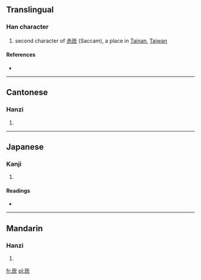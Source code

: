 ==Translingual==

===Han character===
{{Han char|rn=46|rad=山|as=07|sn=10|four=2218<sub>7</sub>|canj=山土弓人 (UGNO)}}

# second character of [[赤崁]] (Saccam), a place in [[Tainan]], [[Taiwan]]

====References====
* {{Han ref|kx=0312.301|hdz=10772.130|uh=5D01|ud=23809|bh=AE72|bd=44658}}

----

==Cantonese==

===Hanzi===
{{yue-hanzi|jyut=|y=ham3}}

# {{defn|lang=yue|sort=山07}}

----

==Japanese==

===Kanji===
{{ja-kanji|grade=|rs=山07}}

# {{defn|lang=ja|sort=山07}}

====Readings====
* {{ja-readings|on=[[かん]] (kan)|kun=[[く]] (ku), [[ぼみ]] (bomi)}}

----

==Mandarin==

===Hanzi===
{{cmn-hanzi|pin=[[kǎn]] ([[kan3]])|wg=k'an<sup>3</sup>}}

# {{defn|lang=cmn|sort=山07}}

[[fr:崁]]
[[pl:崁]]